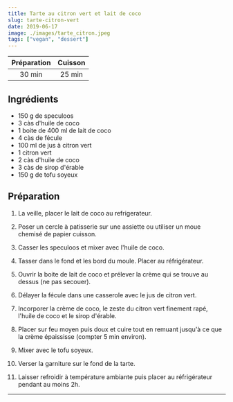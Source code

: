 ```yaml
---
title: Tarte au citron vert et lait de coco
slug: tarte-citron-vert
date: 2019-06-17
image: ./images/tarte_citron.jpeg
tags: ["vegan", "dessert"]
---
```


| Préparation | Cuisson |
| :-: | :-: |
| 30 min | 25 min |

## Ingrédients
- <ListItem>150 g de speculoos</ListItem>
- <ListItem>3 càs d'huile de coco</ListItem>
- <ListItem>1 boite de 400 ml de lait de coco</ListItem>
- <ListItem>4 càs de fécule</ListItem>
- <ListItem>100 ml de jus à citron vert</ListItem>
- <ListItem>1 citron vert</ListItem>
- <ListItem>2 càs d'huile de coco</ListItem>
- <ListItem>3 càs de sirop d'érable</ListItem>
- <ListItem>150 g de tofu soyeux</ListItem>


## Préparation

1. La veille, placer le lait de coco au refrigerateur.

2. Poser un cercle à patisserie sur une assiette ou utiliser un moue chemisé de papier cuisson.

3. Casser les speculoos et mixer avec l'huile de coco.

4. Tasser dans le fond et les bord du moule. Placer au réfrigérateur.

5. Ouvrir la boite de lait de coco et prélever la crème qui se trouve au dessus (ne pas secouer).

6. Délayer la fécule dans une casserole avec le jus de citron vert.

7. Incorporer la crème de coco, le zeste du citron vert finement rapé, l'huile de coco et le sirop d'érable.

8. Placer sur feu moyen puis doux et cuire tout en remuant jusqu'à ce que la crème épaississe (compter 5 min environ).

9. Mixer avec le tofu soyeux.

10. Verser la garniture sur le fond de la tarte.

11. Laisser refroidir à température ambiante puis placer au réfrigérateur pendant au moins 2h.

---
